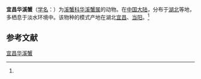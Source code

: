 {{Speciesbox
| name = 宜昌华溪蟹
| status = 
| status_system = 
| image = 
| genus = Sinopotamon
| species = yichangense
| authority = (Dai, 1999)<ref name='id12188'>{{cite web| url =http://www.bioinfo.cn/db05/BjdwSpecies.php?action=view&id=12188| title =宜昌华溪蟹| work =《中国动物物种编目数据库》| publisher =中国科学院微生物研究所| author =中国科学院动物研究所| accessdate =2009-04-28| deadurl =yes| archiveurl =https://web.archive.org/web/20131203122335/http://www.bioinfo.cn/db05/BjdwSpecies.php?action=view| archivedate =2013-12-03}}</ref>
}}

'''宜昌华溪蟹'''（[[学名|学名]]：{{lang|la|''Sinopotamon yichangense''}}）为[[溪蟹科|溪蟹科]][[华溪蟹属|华溪蟹属]]的动物。在[[中国大陆|中国大陆]]，分布于[[湖北|湖北]]等地，多栖息于淡水环境中。该物种的模式产地在湖北[[宜昌|宜昌]]、[[当阳市|当阳]]。<ref name='id12188'/>

== 参考文献 ==
{{reflist}}

{{Wikispecies|Sinopotamon yichangense}}
{{Taxonbar|from=Q14344683}}

[[Category:华溪蟹属|宜昌华溪蟹]]


{{螃蟹小作品}}